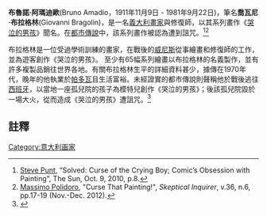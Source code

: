 {{Infobox person
| name          = 布魯諾·阿瑪迪歐
| image         = <!-- filename only, no "File:" or "Image:" prefix, and no enclosing [[brackets|brackets]] -->
| alt           = <!-- descriptive text for use by the blind and visually impaired's speech synthesis (text-to-speech) software -->
| caption       = 
| birth_name    = <!-- only use if different from name -->
| birth_date    = {{Birth date|1911|11|09}}
| birth_place   = [[威尼斯|威尼斯]], [[義大利|義大利]]
| death_date    = {{Death date and age|1981|09|22|1911|11|09}}
| death_place   = [[帕多瓦|帕多瓦]], 義大利
| residence     = [[馬德里|馬德里]], [[西班牙|西班牙]]{{citation needed|date=November 2014}}
| nationality   = 義大利
| other_names   = 
| occupation    = 畫家
| years_active  = 
| known_for     = 
| notable_works = ''[[哭泣的男孩|哭泣的男孩]]''
}}

'''布魯諾·阿瑪迪歐'''(Bruno Amadio，1911年11月9日 - 1981年9月22日)，筆名'''喬瓦尼·布拉格林'''(Giovanni Bragolin)，是一名[[義大利|義大利]][[畫家|畫家]]與修復師，以其系列畫作《[[哭泣的男孩|哭泣的男孩]]》聞名。在[[都市傳說|都市傳說]]中，該系列畫作被認為遭到詛咒。<ref name="sun-2010">[[Steve_Punt|Steve Punt]], “Solved: Curse of the Crying Boy; Comic’s Obsession with Painting”, The Sun, Oct. 9, 2010, p.8.</ref><ref name="Polidoro2012">[[Massimo_Polidoro|Massimo Polidoro]], "Curse That Painting!", ''Skeptical Inquirer'', v.36, n.6, pp.17-19 (Nov.-Dec. 2012).</ref>

布拉格林是一位受過學術訓練的畫家，在戰後的[[威尼斯|威尼斯]]從事繪畫和修復師的工作，並為遊客創作《哭泣的男孩》。 至少有65幅系列繪畫以布拉格林的名義製作，並有許多複製品銷往世界各地。有關布拉格林生平的詳細資料甚少，據傳在1970年代，晚年的他執業於[[帕多瓦|帕多瓦]]且生活富裕。未經證實的都市傳說則聲稱他於戰後逃往[[西班牙|西班牙]]，以當地一座孤兒院的孩子為模特兒創作《哭泣的男孩》；後該孤兒院毀於一場大火，從而造成《哭泣的男孩》遭詛咒。<ref>{{Cite web |url=http://www.bbc.co.uk/programmes/b00v697r |title=存档副本 |accessdate=2020-09-24 |archive-date=2020-10-31 |archive-url=https://web.archive.org/web/20201031192602/https://www.bbc.co.uk/programmes/b00v697r |dead-url=no }}</ref>

==註釋==

[[Category:意大利画家|Category:意大利画家]]